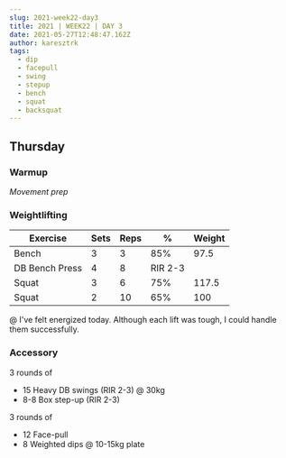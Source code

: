 ```yaml
---
slug: 2021-week22-day3
title: 2021 | WEEK22 | DAY 3
date: 2021-05-27T12:48:47.162Z
author: karesztrk
tags:
  - dip
  - facepull
  - swing
  - stepup
  - bench
  - squat
  - backsquat
---
```

## Thursday

### Warmup

*Movement prep*

### Weightlifting

| Exercise       | Sets | Reps | %       | Weight |
| -------------- | ---- | ---- | ------- | ------ |
| Bench          | 3    | 3    | 85%     | 97.5   |
| DB Bench Press | 4    | 8    | RIR 2-3 |        |
| Squat          | 3    | 6    | 75%     | 117.5  |
| Squat          | 2    | 10   | 65%     | 100    |

@ I've felt energized today. Although each lift was tough, I could handle them successfully.

### Accessory

3 rounds of

* 15 Heavy DB swings (RIR 2-3) @ 30kg
* 8-8 Box step-up (RIR 2-3)

3 rounds of 

* 12 Face-pull
* 8 Weighted dips @ 10-15kg plate